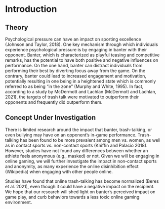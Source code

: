 # Introduction

## Theory
Psychological pressure can have an impact on sporting excellence (Johnson and Taylor, 2018). One key mechanism through which individuals experience psychological pressure is by engaging in banter with their opponent. Banter, which is characterized as playful teasing and competitive remarks, has the potential to have both positive and negative influences on performance.  On the one hand, banter can distract individuals from performing their best by diverting focus away from the game.  On the contrary, banter could lead to increased engagement and motivation, potentially resulting in one being in a heightened state which is commonly referred to as being “in the zone” (Murphy and White, 1995). In fact, according to a study by McDermott and Lachlan (McDermott and Lachlan, 2021), the targets of trash talk were motivated to outperform their opponents and frequently did outperform them.

## Concept Under Investigation
There is limited research around the impact that banter, trash-talking, or even bullying may have on an opponent’s in-game performance. Trash-talking has been found to be more prevalent among men vs. women, as well as in contact sports vs. non-contact sports (Kniffin and Palacio 2018). However, studies have not found any differences between whether an athlete feels anonymous (e.g., masked) or not. Given we will be engaging in online gaming, we will further investigate the impact in non-contact sports and anonymity, as many experience the online disinhibition effect (Wikipedia) when engaging with other people online.

Studies have found that online trash-talking has become normalized (Beres et al. 2021), even though it could have a negative impact on the recipient. We hope that our research will shed light on banter’s perceived impact on game play, and curb behaviors towards a less toxic online gaming environment.

